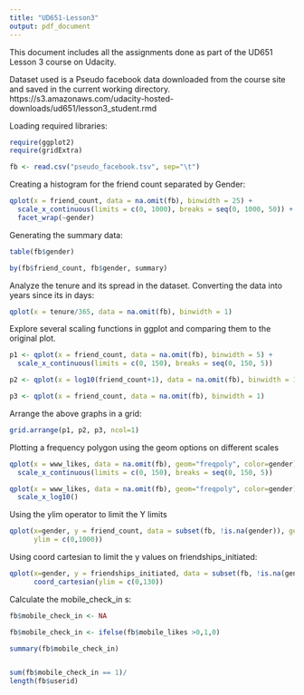 ```yaml
---
title: "UD651-Lesson3"
output: pdf_document
---
```


This document includes all the assignments done as part of the UD651 Lesson 3 course on Udacity.

Dataset used is a Pseudo facebook data downloaded from the course site and saved in the current working directory. 
https://s3.amazonaws.com/udacity-hosted-downloads/ud651/lesson3_student.rmd

Loading required libraries:

```r
require(ggplot2)
require(gridExtra)

```

```r
fb <- read.csv("pseudo_facebook.tsv", sep="\t")
```

Creating a histogram for the friend count separated by Gender:

```r
qplot(x = friend_count, data = na.omit(fb), binwidth = 25) + 
  scale_x_continuous(limits = c(0, 1000), breaks = seq(0, 1000, 50)) +
  facet_wrap(~gender)
```

Generating the summary data:

```r
table(fb$gender)

by(fb$friend_count, fb$gender, summary)
```


Analyze the tenure and its spread in the dataset. Converting the data into years since its in days:

```r

qplot(x = tenure/365, data = na.omit(fb), binwidth = 1)
```

Explore several scaling functions in ggplot and comparing them to the original plot.

```r
p1 <- qplot(x = friend_count, data = na.omit(fb), binwidth = 5) + 
  scale_x_continuous(limits = c(0, 150), breaks = seq(0, 150, 5))

p2 <- qplot(x = log10(friend_count+1), data = na.omit(fb), binwidth = 1) 

p3 <- qplot(x = friend_count, data = na.omit(fb), binwidth = 1) 

```

Arrange the above graphs in a grid:

```r

grid.arrange(p1, p2, p3, ncol=1)
```

Plotting a frequency polygon using the geom options on different scales

```r
qplot(x = www_likes, data = na.omit(fb), geom="freqpoly", color=gender) +
  scale_x_continuous(limits = c(0, 150), breaks = seq(0, 150, 5)) 

qplot(x = www_likes, data = na.omit(fb), geom="freqpoly", color=gender) +
  scale_x_log10()
```

Using the ylim operator to limit the Y limits

```r

qplot(x=gender, y = friend_count, data = subset(fb, !is.na(gender)), geom="boxplot",
      ylim = c(0,1000))
```

Using coord cartesian to limit the y values on friendships_initiated:

```r

qplot(x=gender, y = friendships_initiated, data = subset(fb, !is.na(gender)), geom="boxplot") +
      coord_cartesian(ylim = c(0,130))
```

Calculate the mobile_check_in s:

```r
fb$mobile_check_in <- NA

fb$mobile_check_in <- ifelse(fb$mobile_likes >0,1,0)

summary(fb$mobile_check_in)


sum(fb$mobile_check_in == 1)/
length(fb$userid)

```